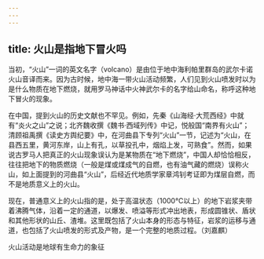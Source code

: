 ```yaml
---
---
---
```

title: 火山是指地下冒火吗
---




当初，“火山”一词的英文名字（volcano）是由位于地中海利帕里群岛的武尔卡诺火山音译而来。因为古时候，地中海一带火山活动频繁，人们见到火山喷发时以为是什么物质在地下燃烧，就用罗马神话中火神武尔卡的名字给山命名，称呼这种地下冒火的现象。

在中国，提到火山的历史文献也不罕见。例如，先秦《山海经·大荒西经》中就有“炎火之山”之说；北齐魏收撰《魏书·西域列传》中记，悦般国“南界有火山”；清顾祖禹撰《读史方舆纪要》中，在河曲县下专列“火山”一节，记述为“火山，在县西五里，黄河东岸，山上有孔，以草投孔中，烟焰上发，可熟食”。然而，如果说古罗马人把真正的火山现象误认为是某物质在“地下燃烧”，中国人却恰恰相反，往往把地下的物质燃烧（一般是煤或煤成气的自燃，也有油气藏的燃烧）误称火山，如上面提到的河曲县“火山”，后经近代地质学家章鸿钊考证即为煤层自燃，而不是地质意义上的火山。

现在，普通意义上的火山指的是，处于高温状态（1000℃以上）的地下岩浆夹带着沸腾气体，沿着一定的通道，以爆发、喷溢等形式冲出地表，形成圆锥状、盾状和其他形状的山丘、渣堆。这里既包括了火山本身的形态与特征，岩浆的运移与通道，也包括了火山喷发的形式及产物，是一个完整的地质过程。（刘嘉麒）

火山活动是地球有生命力的象征